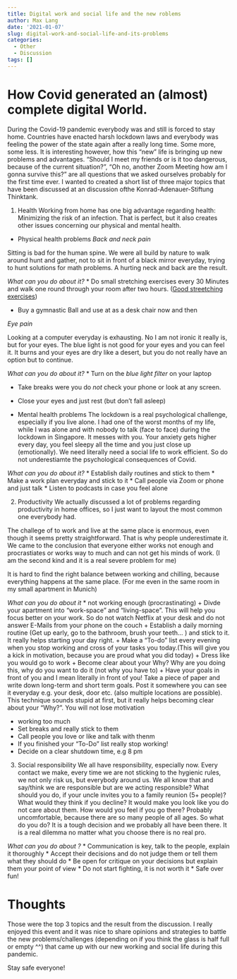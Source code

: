 ```yaml
---
title: Digital work and social life and the new roblems
author: Max Lang
date: '2021-01-07'
slug: digital-work-and-social-life-and-its-problems
categories:
  - Other
  - Discussion
tags: []
---
```


# How Covid generated an (almost) complete digital World.

During the Covid-19 pandemic everybody was and still is forced to stay home. Countries
have enacted harsh lockdown laws and everybody was feeling the power of the state again
after a really long time. Some more, some less.
It is interesting however, how this "new" life is bringing up new problems and advantages.
"Should I meet my friends or is it too dangerous, because of the current situation?", "Oh no, another Zoom Meeting how am I gonna survive this?" are all 
questions that we asked ourselves probably for the first time ever. 
I wanted to created a short list of three major topics that have been discussed at an discussion ofthe Konrad-Adenauer-Stiftung Thinktank.

1. Health 
Working from home has one big advantage regarding health: Minimizing the risk of an infection. That is perfect, but it also creates other issues concerning our physical and mental health.

+ Physical health problems
*Back and neck pain*

Sitting is bad for the human spine. We were all build by nature to walk around hunt and gather, not to sit in front of a black mirror everyday, trying to hunt solutions for math problems. 
A hurting neck and back are the result. 

*What can you do about it?*
* Do small stretching exercises every 30 Minutes and walk one round through your room after two hours. ([Good streetching exercises](https://www.healthline.com/health/deskercise#arms))

* Buy a gymnastic Ball and use at as a desk chair now and then

*Eye pain*

Looking at a computer everyday is exhausting. No I am not ironic it really is, but for your eyes. The blue light is not good for your eyes and you can feel it. It burns and your eyes are dry like a desert, but you do not really have an option but to continue. 

*What can you do about it?*
* Turn on the *blue light filter* on your laptop

* Take breaks were you do *not* check your phone or look at any screen. 

* Close your eyes and just rest (but don't fall asleep)



+ Mental health problems
The lockdown is a  real psychological challenge, especially if you live alone. I had one of the worst months of my life, while I was alone and with nobody to talk (face to face) during the lockdown in Singapore. It messes with you. Your anxiety gets higher every day, you feel sleepy all the time and you just close up (emotionally). We need literally need a social life to work efficient. So do not underestiamte the psychological consequences of Covid.

*What can you do about it?*
* Establish daily routines and stick to them
* Make a work plan everyday and stick to it
* Call people via Zoom or phone and just talk
* Listen to  podcasts in case you feel alone

2. Productivity
We actually discussed a lot of problems regarding productivity in home offices, so I just want to layout the most common one everybody had.

The challege of to work and live at the same place is enormous, even though it seems pretty straightforward. That is why people underestimate it. 
We came to the conclusion that everyone either works not enough and procrastiates or works way to much and can not get his minds of work. (I am the second kind and it is a real severe problem for me)

It is hard to find the right balance between working and chilling, because everything happens at the same place. (For me even in the same room in my small apartment in Munich)

*What can you do about it*
* not working enough (procrastinating)
+ Divde your apartment into "work-space" and "living-space". This will help you focus better on your work. So do not watch Netflix at your desk and do not answer E-Mails from your phone on the couch
+ Establish a daily morning routine (Get up early, go to the bathroom, brush your teeth... ) and stick to it. It really helps starting your day right.
+ Make a "To-do" list every evening when you stop working and cross of your tasks you today.(This will give you a kick in motivation, because you are proud what you did today)
+ Dress like you would go to work
+ Become clear about your Why? Why are you doing this, why do you want to do it (not why you have to)
+ Have your goals in front of you and I mean literally in front of you! Take a piece of paper and write down long-term and short term goals. Post it somewhere you can see it everyday e.g. your desk, door etc. (also multiple locations are possible). This technique sounds stupid at first, but it really helps becoming clear about your "Why?". You will not lose motivation

* working too much
+ Set breaks and really stick to them
+ Call people you love or like and talk with thenm
+ If you finished your "To-Do" list really stop working!
+ Decide on a clear shutdown time, e.g 8 pm

3. Social responsibility
We all have responsibility, especially now. Every contact we make, every time we are not sticking to the hygienic rules, we not only risk us, but everybody around us. We all know that and say/think we are responsible but are we acting responsible? What should you do, if your uncle invites you to a family reunion (5+ people)? What would they think if you decline? It would make you look like you do not care about them. How would you feel if you go there? Probably uncomfortable, because there are so many people of all ages. So what do you do? It is a tough decision and we probably all have been there. It is a real dilemma no matter what you choose there is no real pro.

*What can you do about ?*
* Communication is key, talk to the people, explain it thoroughly 
* Accept their decisions and do not judge them or tell them what they should do
* Be open for critique on your decisions but explain them your point of view
* Do not start fighting, it is not worth it
* Safe over fun!

# Thoughts
Those were the top 3 topics and the result from the discussion. I really enjoyed this event and it was nice to share opinions and strategies to battle the new problems/challenges (depending on if you think the glass is half full or empty ^^) that came up with our new working and social life during this pandemic. 

Stay safe everyone!







